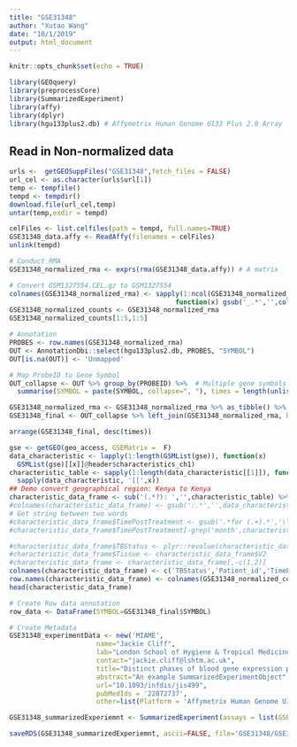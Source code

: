 ```yaml
---
title: "GSE31348"
author: "Xutao Wang"
date: "10/1/2019"
output: html_document
---
```


```r
knitr::opts_chunk$set(echo = TRUE)
```

```r
library(GEOquery)
library(preprocessCore)
library(SummarizedExperiment)
library(affy)
library(dplyr)
library(hgu133plus2.db) # Affymetrix Human Genome U133 Plus 2.0 Array
```

## Read in Non-normalized data
```r
urls <-  getGEOSuppFiles("GSE31348",fetch_files = FALSE)
url_cel <- as.character(urls$url[1])
temp <- tempfile()
tempd <- tempdir()
download.file(url_cel,temp)
untar(temp,exdir = tempd)

celFiles <- list.celfiles(path = tempd, full.names=TRUE)
GSE31348_data.affy <- ReadAffy(filenames = celFiles)
unlink(tempd)

# Conduct RMA
GSE31348_normalized_rma <- exprs(rma(GSE31348_data.affy)) # A matrix

# Convert GSM1327554.CEL.gz to GSM1327554
colnames(GSE31348_normalized_rma) <- sapply(1:ncol(GSE31348_normalized_rma), 
                                          function(x) gsub('_.*','',colnames(GSE31348_normalized_rma)[x]))
GSE31348_normalized_counts <- GSE31348_normalized_rma
GSE31348_normalized_counts[1:5,1:5]
```

```r
# Annotation
PROBES <- row.names(GSE31348_normalized_rma) 
OUT <- AnnotationDbi::select(hgu133plus2.db, PROBES, "SYMBOL")
OUT[is.na(OUT)] <- 'Unmapped'

# Map ProbeID to Gene Symbol 
OUT_collapse <- OUT %>% group_by(PROBEID) %>%  # Multiple gene symbols map to the same ProbeID
  summarise(SYMBOL = paste(SYMBOL, collapse=", "), times = length(unlist(strsplit(SYMBOL, ",")))) 

GSE31348_normalized_rma <- GSE31348_normalized_rma %>% as_tibble() %>% mutate(ID_REF=row.names(GSE31348_normalized_rma))
GSE31348_final <- OUT_collapse %>% left_join(GSE31348_normalized_rma, by=c("PROBEID" = 'ID_REF')) %>% as_tibble()

arrange(GSE31348_final, desc(times))
```

```r
gse <- getGEO(geo_access, GSEMatrix =  F)
data_characteristic <- lapply(1:length(GSMList(gse)), function(x)  
  GSMList(gse)[[x]]@header$characteristics_ch1)
characteristic_table <- sapply(1:length(data_characteristic[[1]]), function(x) 
  sapply(data_characteristic, '[[',x)) 
## Demo convert geographical region: Kenya to Kenya
characteristic_data_frame <- sub('(.*?): ','',characteristic_table) %>% DataFrame()
#colnames(characteristic_data_frame) <- gsub(':.*','',data_characteristic[[1]])
# Get string between two words
#characteristic_data_frame$TimePostTreatment <- gsub('.*for (.+).*','\\1',characteristic_data_frame$V1)
#characteristic_data_frame$TimePostTreatment[-grep('month',characteristic_data_frame$TimePostTreatment)] <-'n.a.'

#characteristic_data_frame$TBStatus <- plyr::revalue(characteristic_data_frame$V1,c('tuberculosis'='TB','TB patient after anti-tuberculosis treatment for 3 months'='TB_treatment','TB patient after anti-tuberculosis treatment for 6 months'='TB_treatment','latent tuberculosis infection'='latent','healthy donor'='control'))
#characteristic_data_frame$Tissue <- characteristic_data_frame$V2
#characteristic_data_frame <- characteristic_data_frame[,-c(1,2)]
colnames(characteristic_data_frame) <- c('TBStatus','Patient_id','TimePoint','Tissue')
row.names(characteristic_data_frame) <- colnames(GSE31348_normalized_counts)
head(characteristic_data_frame)
```

```r
# Create Row data annotation
row_data <- DataFrame(SYMBOL=GSE31348_final$SYMBOL)

# Create Metadata
GSE31348_experimentData <- new('MIAME',
                      name="Jackie Cliff",
                      lab="London School of Hygiene & Tropical Medicine",
                      contact="jackie.cliff@lshtm.ac.uk",
                      title="Distinct phases of blood gene expression pattern through tuberculosis treatment reflect modulation of the humoral immune response.",
                      abstract="An example SummarizedExperimentObject",
                      url="10.1093/infdis/jis499",
                      pubMedIds = '22872737',
                      other=list(Platform = 'Affymetrix Human Genome U133 Plus 2.0 Array'))

GSE31348_summarizedExperiemnt <- SummarizedExperiment(assays = list(GSE31348_normalized_counts= as.matrix(GSE31348_normalized_counts)), colData = characteristic_data_frame, rowData = row_data, metadata = list(GSE31348_experimentData)); GSE31348_summarizedExperiemnt

```

```r
saveRDS(GSE31348_summarizedExperiemnt, ascii=FALSE, file='GSE31348/GSE31348_summarizedExperiemnt.RDS')
```
